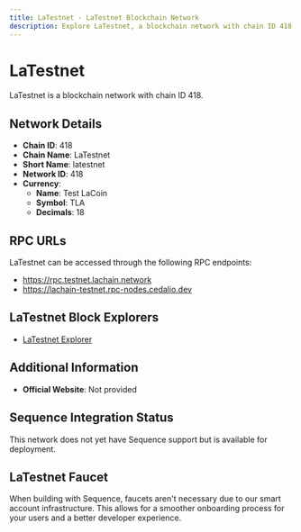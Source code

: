 ```yaml
--- 
title: LaTestnet - LaTestnet Blockchain Network
description: Explore LaTestnet, a blockchain network with chain ID 418. Learn about its native currency, Test LaCoin, and how to interact with the network.
---
```


# LaTestnet

LaTestnet is a blockchain network with chain ID 418.

## Network Details

- **Chain ID**: 418
- **Chain Name**: LaTestnet
- **Short Name**: latestnet
- **Network ID**: 418
- **Currency**: 
  - **Name**: Test LaCoin
  - **Symbol**: TLA
  - **Decimals**: 18

## RPC URLs

LaTestnet can be accessed through the following RPC endpoints:

- https://rpc.testnet.lachain.network
- https://lachain-testnet.rpc-nodes.cedalio.dev

## LaTestnet Block Explorers

- [LaTestnet Explorer](https://testexplorer.lachain.network)

## Additional Information

- **Official Website**: Not provided

## Sequence Integration Status

This network does not yet have Sequence support but is available for deployment.

## LaTestnet Faucet

When building with Sequence, faucets aren't necessary due to our smart account infrastructure. This allows for a smoother onboarding process for your users and a better developer experience.

